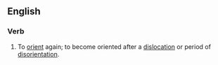 ==English==
===Verb===
{{en-verb}}
# To [[orient]] again; to become oriented after a [[dislocation]] or period of [[disorientation]].